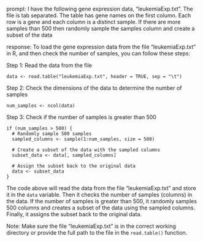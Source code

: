 prompt:
I have the following gene expression data, "leukemiaExp.txt". The file is tab separated. The table has gene names on the first column. Each row is a gene and each column is a distinct sample.  If there are more samples than 500 then randomly sample the samples column and create a subset of the data

response:
To load the gene expression data from the file "leukemiaExp.txt" in R, and then check the number of samples, you can follow these steps:

Step 1: Read the data from the file
```
data <- read.table("leukemiaExp.txt", header = TRUE, sep = "\t")
```

Step 2: Check the dimensions of the data to determine the number of samples
```
num_samples <- ncol(data)
```

Step 3: Check if the number of samples is greater than 500
```
if (num_samples > 500) {
  # Randomly sample 500 samples
  sampled_columns <- sample(1:num_samples, size = 500)
  
  # Create a subset of the data with the sampled columns
  subset_data <- data[, sampled_columns]
  
  # Assign the subset back to the original data
  data <- subset_data
}
```

The code above will read the data from the file "leukemiaExp.txt" and store it in the `data` variable. Then it checks the number of samples (columns) in the data. If the number of samples is greater than 500, it randomly samples 500 columns and creates a subset of the data using the sampled columns. Finally, it assigns the subset back to the original data.

Note: Make sure the file "leukemiaExp.txt" is in the correct working directory or provide the full path to the file in the `read.table()` function.
